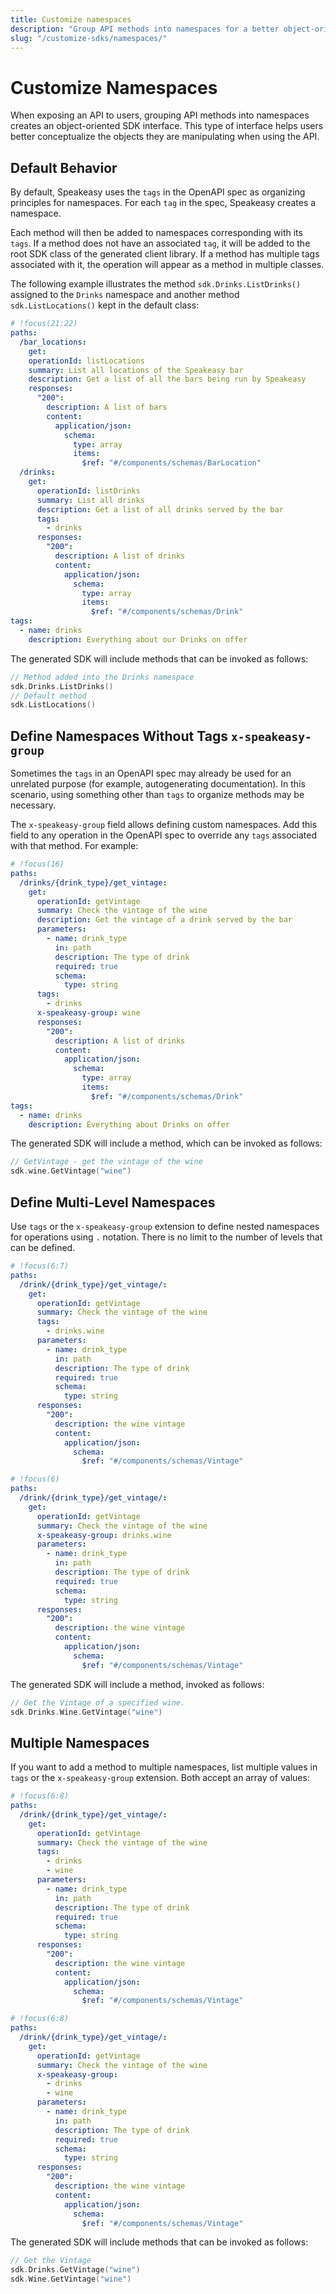 ```yaml
---
title: Customize namespaces
description: "Group API methods into namespaces for a better object-oriented SDK interface. Learn how to namespace Speakeasy SDKs effectively."
slug: "/customize-sdks/namespaces/"
---
```



# Customize Namespaces

When exposing an API to users, grouping API methods into namespaces creates an object-oriented SDK interface. This type of interface helps users better conceptualize the objects they are manipulating when using the API.

## Default Behavior

By default, Speakeasy uses the `tags` in the OpenAPI spec as organizing principles for namespaces. For each `tag` in the spec, Speakeasy creates a namespace.

Each method will then be added to namespaces corresponding with its `tags`. If a method does not have an associated `tag`, it will be added to the root SDK class of the generated client library. If a method has multiple tags associated with it, the operation will appear as a method in multiple classes.

The following example illustrates the method `sdk.Drinks.ListDrinks()` assigned to the `Drinks` namespace and another method `sdk.ListLocations()` kept in the default class:

```yaml Tags
# !focus(21:22)
paths:
  /bar_locations:
    get:
    operationId: listLocations
    summary: List all locations of the Speakeasy bar
    description: Get a list of all the bars being run by Speakeasy
    responses:
      "200":
        description: A list of bars
        content:
          application/json:
            schema:
              type: array
              items:
                $ref: "#/components/schemas/BarLocation"
  /drinks:
    get:
      operationId: listDrinks
      summary: List all drinks
      description: Get a list of all drinks served by the bar
      tags:
        - drinks
      responses:
        "200":
          description: A list of drinks
          content:
            application/json:
              schema:
                type: array
                items:
                  $ref: "#/components/schemas/Drink"
tags:
  - name: drinks
    description: Everything about our Drinks on offer
```

The generated SDK will include methods that can be invoked as follows:

```go
// Method added into the Drinks namespace
sdk.Drinks.ListDrinks()
// Default method
sdk.ListLocations()
```

## Define Namespaces Without Tags `x-speakeasy-group`

Sometimes the `tags` in an OpenAPI spec may already be used for an unrelated purpose (for example, autogenerating documentation). In this scenario, using something other than `tags` to organize methods may be necessary.

The `x-speakeasy-group` field allows defining custom namespaces. Add this field to any operation in the OpenAPI spec to override any `tags` associated with that method. For example:

```yaml x-speakeasy-group
# !focus(16)
paths:
  /drinks/{drink_type}/get_vintage:
    get:
      operationId: getVintage
      summary: Check the vintage of the wine
      description: Get the vintage of a drink served by the bar
      parameters:
        - name: drink_type
          in: path
          description: The type of drink
          required: true
          schema:
            type: string
      tags:
        - drinks
      x-speakeasy-group: wine
      responses:
        "200":
          description: A list of drinks
          content:
            application/json:
              schema:
                type: array
                items:
                  $ref: "#/components/schemas/Drink"
tags:
  - name: drinks
    description: Everything about Drinks on offer
```

The generated SDK will include a method, which can be invoked as follows:

```go
// GetVintage - get the vintage of the wine
sdk.wine.GetVintage("wine")
```

## Define Multi-Level Namespaces

Use `tags` or the `x-speakeasy-group` extension to define nested namespaces for operations using `.` notation. There is no limit to the number of levels that can be defined.

<CodeWithTabs>

```yaml !!tabs Tags
# !focus(6:7)
paths:
  /drink/{drink_type}/get_vintage/:
    get:
      operationId: getVintage
      summary: Check the vintage of the wine
      tags:
        - drinks.wine
      parameters:
        - name: drink_type
          in: path
          description: The type of drink
          required: true
          schema:
            type: string
      responses:
        "200":
          description: the wine vintage
          content:
            application/json:
              schema:
                $ref: "#/components/schemas/Vintage"
```

```yaml !!tabs x-speakeasy-group
# !focus(6)
paths:
  /drink/{drink_type}/get_vintage/:
    get:
      operationId: getVintage
      summary: Check the vintage of the wine
      x-speakeasy-group: drinks.wine
      parameters:
        - name: drink_type
          in: path
          description: The type of drink
          required: true
          schema:
            type: string
      responses:
        "200":
          description: the wine vintage
          content:
            application/json:
              schema:
                $ref: "#/components/schemas/Vintage"
```

</CodeWithTabs>

The generated SDK will include a method, invoked as follows:

```go
// Get the Vintage of a specified wine.
sdk.Drinks.Wine.GetVintage("wine")
```

## Multiple Namespaces

If you want to add a method to multiple namespaces, list multiple values in `tags` or the `x-speakeasy-group` extension. Both accept an array of values:

<CodeWithTabs>

```yaml !!tabs Tags
# !focus(6:8)
paths:
  /drink/{drink_type}/get_vintage/:
    get:
      operationId: getVintage
      summary: Check the vintage of the wine
      tags:
        - drinks
        - wine
      parameters:
        - name: drink_type
          in: path
          description: The type of drink
          required: true
          schema:
            type: string
      responses:
        "200":
          description: the wine vintage
          content:
            application/json:
              schema:
                $ref: "#/components/schemas/Vintage"
```

```yaml !!tabs x-speakeasy-group
# !focus(6:8)
paths:
  /drink/{drink_type}/get_vintage/:
    get:
      operationId: getVintage
      summary: Check the vintage of the wine
      x-speakeasy-group:
        - drinks
        - wine
      parameters:
        - name: drink_type
          in: path
          description: The type of drink
          required: true
          schema:
            type: string
      responses:
        "200":
          description: the wine vintage
          content:
            application/json:
              schema:
                $ref: "#/components/schemas/Vintage"
```

</CodeWithTabs>
The generated SDK will include methods that can be invoked as follows:

```go
// Get the Vintage
sdk.Drinks.GetVintage("wine")
sdk.Wine.GetVintage("wine")
```
